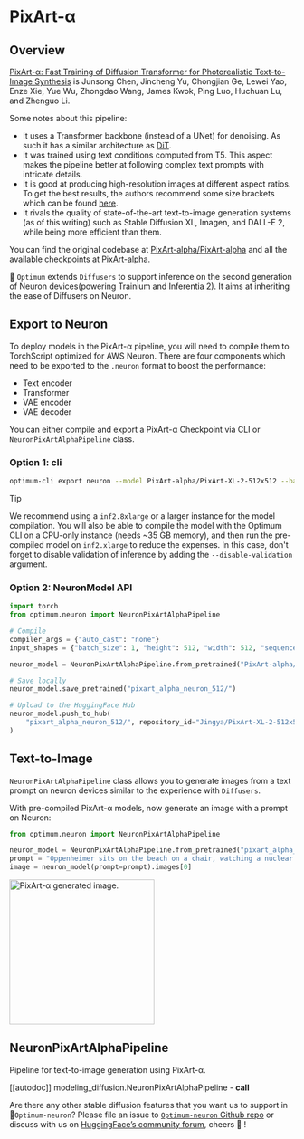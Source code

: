 <!---
Copyright 2025 The HuggingFace Team. All rights reserved.

Licensed under the Apache License, Version 2.0 (the "License");
you may not use this file except in compliance with the License.
You may obtain a copy of the License at

    http://www.apache.org/licenses/LICENSE-2.0

Unless required by applicable law or agreed to in writing, software
distributed under the License is distributed on an "AS IS" BASIS,
WITHOUT WARRANTIES OR CONDITIONS OF ANY KIND, either express or implied.
See the License for the specific language governing permissions and
limitations under the License.
-->

# PixArt-α

## Overview

[PixArt-α: Fast Training of Diffusion Transformer for Photorealistic Text-to-Image Synthesis](https://huggingface.co/papers/2310.00426) is Junsong Chen, Jincheng Yu, Chongjian Ge, Lewei Yao, Enze Xie, Yue Wu, Zhongdao Wang, James Kwok, Ping Luo, Huchuan Lu, and Zhenguo Li.

Some notes about this pipeline:

* It uses a Transformer backbone (instead of a UNet) for denoising. As such it has a similar architecture as [DiT](./dit).
* It was trained using text conditions computed from T5. This aspect makes the pipeline better at following complex text prompts with intricate details.
* It is good at producing high-resolution images at different aspect ratios. To get the best results, the authors recommend some size brackets which can be found [here](https://github.com/PixArt-alpha/PixArt-alpha/blob/08fbbd281ec96866109bdd2cdb75f2f58fb17610/diffusion/data/datasets/utils.py).
* It rivals the quality of state-of-the-art text-to-image generation systems (as of this writing) such as Stable Diffusion XL, Imagen, and DALL-E 2, while being more efficient than them.

You can find the original codebase at [PixArt-alpha/PixArt-alpha](https://github.com/PixArt-alpha/PixArt-alpha) and all the available checkpoints at [PixArt-alpha](https://huggingface.co/PixArt-alpha).

🤗 `Optimum` extends `Diffusers` to support inference on the second generation of Neuron devices(powering Trainium and Inferentia 2). It aims at inheriting the ease of Diffusers on Neuron.

## Export to Neuron

To deploy models in the PixArt-α pipeline, you will need to compile them to TorchScript optimized for AWS Neuron. There are four components which need to be exported to the `.neuron` format to boost the performance:

* Text encoder
* Transformer
* VAE encoder
* VAE decoder

You can either compile and export a PixArt-α Checkpoint via CLI or `NeuronPixArtAlphaPipeline` class.

### Option 1: cli

```bash
optimum-cli export neuron --model PixArt-alpha/PixArt-XL-2-512x512 --batch_size 1 --height 512 --width 512 --num_images_per_prompt 1 --torch_dtype bfloat16 --sequence_length 120 pixart_alpha_neuron_512/
```

> [!TIP]
> We recommend using a `inf2.8xlarge` or a larger instance for the model compilation. You will also be able to compile the model with the Optimum CLI on a CPU-only instance (needs ~35 GB memory), and then run the pre-compiled model on `inf2.xlarge` to reduce the expenses. In this case, don't forget to disable validation of inference by adding the `--disable-validation` argument.

### Option 2: NeuronModel API

```python
import torch
from optimum.neuron import NeuronPixArtAlphaPipeline

# Compile
compiler_args = {"auto_cast": "none"}
input_shapes = {"batch_size": 1, "height": 512, "width": 512, "sequence_length": 120}

neuron_model = NeuronPixArtAlphaPipeline.from_pretrained("PixArt-alpha/PixArt-XL-2-512x512", torch_dtype=torch.bfloat16, export=True, disable_neuron_cache=True, **compiler_args, **input_shapes)

# Save locally
neuron_model.save_pretrained("pixart_alpha_neuron_512/")

# Upload to the HuggingFace Hub
neuron_model.push_to_hub(
    "pixart_alpha_neuron_512/", repository_id="Jingya/PixArt-XL-2-512x512-neuronx"  # Replace with your HF Hub repo id
)
```

## Text-to-Image

`NeuronPixArtAlphaPipeline` class allows you to generate images from a text prompt on neuron devices similar to the experience with `Diffusers`.

With pre-compiled PixArt-α models, now generate an image with a prompt on Neuron:

```python
from optimum.neuron import NeuronPixArtAlphaPipeline

neuron_model = NeuronPixArtAlphaPipeline.from_pretrained("pixart_alpha_neuron_512/")
prompt = "Oppenheimer sits on the beach on a chair, watching a nuclear exposition with a huge mushroom cloud, 120mm."
image = neuron_model(prompt=prompt).images[0]
```

<img
  src="https://huggingface.co/datasets/Jingya/document_images/resolve/main/optimum/neuron/pixart-alpha-oppenheimer.png"
  width="256"
  height="256"
  alt="PixArt-α generated image."
/>

## NeuronPixArtAlphaPipeline

Pipeline for text-to-image generation using PixArt-α.

[[autodoc]] modeling_diffusion.NeuronPixArtAlphaPipeline
    - __call__

Are there any other stable diffusion features that you want us to support in 🤗`Optimum-neuron`? Please file an issue to [`Optimum-neuron` Github repo](https://github.com/huggingface/optimum-neuron) or discuss with us on [HuggingFace’s community forum](https://discuss.huggingface.co/c/optimum/), cheers 🤗 !